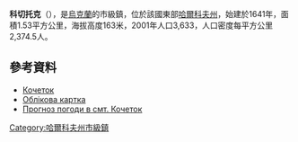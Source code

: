 {{no footnotes|time=2015-09-16T01:00:28+00:00}}
{{coord|49|52|42|N|36|43|46|E|scale:30000_region:UA|display=title}}

'''科切托克'''（{{lang-uk|Кочеток}}），是[[烏克蘭|烏克蘭]]的市級鎮，位於該國東部[[哈爾科夫州|哈爾科夫州]]，始建於1641年，面積1.53平方公里，海拔高度163米，2001年人口3,633，人口密度每平方公里2,374.5人。

==參考資料==
*[http://w1.c1.rada.gov.ua/pls/z7502/A005?rdat1=02.04.2012&rf7571=34141 Кочеток] {{Wayback|url=http://w1.c1.rada.gov.ua/pls/z7502/A005?rdat1=02.04.2012&rf7571=34141 |date=20160304214110 }}
* [http://gska2.rada.gov.ua/pls/z7502/A005?rdat1=20.08.2008&rf7571=34141 Облікова картка]{{dead link|date=2018年4月 |bot=InternetArchiveBot |fix-attempted=yes }}
* [http://weather.in.ua/ua/har%27kovskaja/11855 Прогноз погоди в смт. Кочеток] {{Wayback|url=http://weather.in.ua/ua/har%27kovskaja/11855 |date=20160323030436 }}

{{DEFAULTSORT:Кочеток}}
[[Category:哈爾科夫州市級鎮|Category:哈爾科夫州市級鎮]]


{{Kharkiv-geo-stub}}